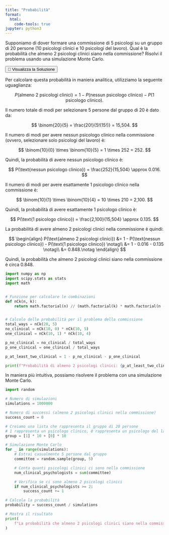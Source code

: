 ```yaml
---
title: "Probabilità"
format:
  html:
    code-tools: true
jupyter: python3
---
```


::: {#exr-prob-on-general-spaces-1}
Supponiamo di dover formare una commissione di 5 psicologi su un gruppo di 20 persone (10 psicologi clinici e 10 psicologi del lavoro). Qual è la probabilità che almeno 2 psicologi clinici siano nella commissione? Risolvi il problema usando una simulazione Monte Carlo.
:::

<button class="solution-toggle">👀 Visualizza la Soluzione</button>
<div class="solution">

Per calcolare questa probabilità in maniera analitica, utilizziamo la seguente uguaglianza:

$$
P(\text{almeno 2 psicologi clinici}) = 1 - P(\text{nessun psicologo clinico}) - P(\text{1 psicologo clinico}).
$$

Il numero totale di modi per selezionare 5 persone dal gruppo di 20 è dato da:

$$
\binom{20}{5} = \frac{20!}{5!(15!)} = 15,504.
$$

Il numero di modi per avere nessun psicologo clinico nella commissione (ovvero, selezionare solo psicologi del lavoro) è:

$$
\binom{10}{0} \times \binom{10}{5} = 1 \times 252 = 252.
$$

Quindi, la probabilità di avere nessun psicologo clinico è:

$$
P(\text{nessun psicologo clinico}) = \frac{252}{15,504} \approx 0.016.
$$

Il numero di modi per avere esattamente 1 psicologo clinico nella commissione è:

$$
\binom{10}{1} \times \binom{10}{4} = 10 \times 210 = 2,100.
$$

Quindi, la probabilità di avere esattamente 1 psicologo clinico è:

$$
P(\text{1 psicologo clinico}) = \frac{2,100}{15,504} \approx 0.135.
$$

La probabilità di avere almeno 2 psicologi clinici nella commissione è quindi:

$$
\begin{align}
P(\text{almeno 2 psicologi clinici}) &= 1 - P(\text{nessun psicologo clinico}) - P(\text{1 psicologo clinico}) \notag\\ 
&= 1 - 0.016 - 0.135 \notag\\ 
&= 0.848.\notag
\end{align}
$$

Quindi, la probabilità che almeno 2 psicologi clinici siano nella commissione è circa 0.848.

```python
import numpy as np
import scipy.stats as stats
import math


# Funzione per calcolare le combinazioni
def nCk(n, k):
    return math.factorial(n) // (math.factorial(k) * math.factorial(n - k))


# Calcolo delle probabilità per il problema della commissione
total_ways = nCk(20, 5)
no_clinical = nCk(10, 0) * nCk(10, 5)
one_clinical = nCk(10, 1) * nCk(10, 4)

p_no_clinical = no_clinical / total_ways
p_one_clinical = one_clinical / total_ways

p_at_least_two_clinical = 1 - p_no_clinical - p_one_clinical

print(f"Probabilità di almeno 2 psicologi clinici: {p_at_least_two_clinical:.3f}")
```

In maniera più intuitiva, possiamo risolvere il problema con una simulazione Monte Carlo.

```python
import random

# Numero di simulazioni
simulations = 1000000

# Numero di successi (almeno 2 psicologi clinici nella commissione)
success_count = 0

# Creiamo una lista che rappresenta il gruppo di 20 persone
# 1 rappresenta un psicologo clinico, 0 rappresenta un psicologo del lavoro
group = [1] * 10 + [0] * 10

# Simulazione Monte Carlo
for _ in range(simulations):
    # Estrai casualmente 5 persone dal gruppo
    committee = random.sample(group, 5)

    # Conta quanti psicologi clinici ci sono nella commissione
    num_clinical_psychologists = sum(committee)

    # Verifica se ci sono almeno 2 psicologi clinici
    if num_clinical_psychologists >= 2:
        success_count += 1

# Calcola la probabilità
probability = success_count / simulations

# Mostra il risultato
print(
    f"La probabilità che almeno 2 psicologi clinici siano nella commissione è: {probability:.4f}"
)
```

</div>
